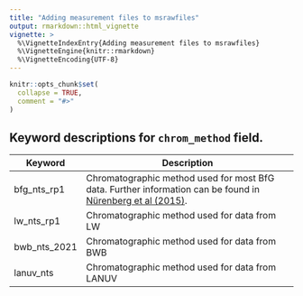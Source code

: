 ```yaml
---
title: "Adding measurement files to msrawfiles"
output: rmarkdown::html_vignette
vignette: >
  %\VignetteIndexEntry{Adding measurement files to msrawfiles}
  %\VignetteEngine{knitr::rmarkdown}
  %\VignetteEncoding{UTF-8}
---
```


```r
knitr::opts_chunk$set(
  collapse = TRUE,
  comment = "#>"
)
```

## Keyword descriptions for `chrom_method` field.

| Keyword    | Description                                                          |
|------------|------------------------------------------------|
|bfg_nts_rp1|Chromatographic method used for most BfG data. Further information can be found in [Nürenberg et al (2015)](https://doi.org/10.1016/j.chroma.2015.11.014).|
|lw_nts_rp1 |Chromatographic method used for data from LW|
|bwb_nts_2021|Chromatographic method used for data from BWB|
|lanuv_nts|Chromatographic method used for data from LANUV|

